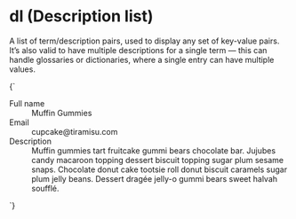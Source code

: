 
<Meta title="Atoms/dl" />

# dl (Description list)

A list of term/description pairs, used to display any set of key-value pairs. It’s also valid to have multiple descriptions for a single term — this can handle glossaries or dictionaries, where a single entry can have multiple values.

<Canvas isColumn>
  <Story name="dl">
    {`
      <dl class="a-dl">
        <div class="a-dl__item u-grid@m u-grid-cols-3 u-gap-m u-padding-m-y u-padding-m@m u-items-baseline">
          <dt class="u-font-medium u-h6 u-fg-grayscale u-margin-s4-bottom@s">Full name</dt>
          <dd class="u-col-span-2">Muffin Gummies</dd>
        </div>
        <div class="a-dl__item u-grid@m u-grid-cols-3 u-gap-m u-padding-m-y u-padding-m@m u-items-baseline">
          <dt class="u-font-medium u-h6 u-fg-grayscale u-margin-s4-bottom@s">Email</dt>
          <dd class="u-col-span-2">cupcake@tiramisu.com</dd>
        </div>
        <div class="a-dl__item u-grid@m u-grid-cols-3 u-gap-m u-padding-m-y u-padding-m@m u-items-baseline">
          <dt class="u-font-medium u-h6 u-fg-grayscale u-margin-s4-bottom@s">Description</dt>
          <dd class="u-col-span-2">Muffin gummies tart fruitcake gummi bears chocolate bar. Jujubes candy macaroon topping dessert biscuit topping sugar plum sesame snaps. Chocolate donut cake tootsie roll donut biscuit caramels sugar plum jelly beans. Dessert dragée jelly-o gummi bears sweet halvah soufflé.</dd>
        </div>
      </dl>
    `}
  </Story>
</Canvas>
